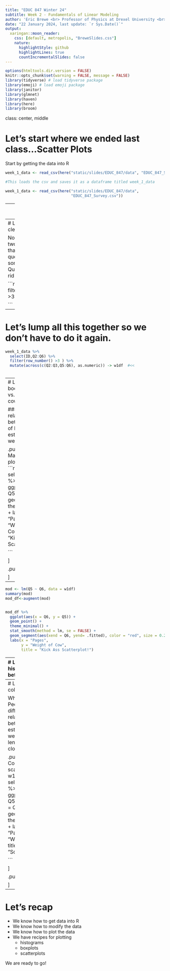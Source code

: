 ```yaml
---
title: "EDUC 847 Winter 24"
subtitle: Week 2 - Fundamentals of Linear Modeling
author: 'Eric Brewe <br> Professor of Physics at Drexel University <br>'
date: "22 January 2024, last update: `r Sys.Date()`"
output: 
  xaringan::moon_reader:
    css: [default, metropolis, "BreweSlides.css"]
    nature:
      highlightStyle: github
      highlightLines: true
      countIncrementalSlides: false
---
```


```r
options(htmltools.dir.version = FALSE)
knitr::opts_chunk$set(warning = FALSE, message = FALSE)
library(tidyverse) # load tidyverse package
library(emoji) # load emoji package
library(janitor)
library(glmnet)
library(haven)
library(here)
library(broom)

```




class: center, middle

# Let's start where we ended last class...Scatter Plots

Start by getting the data into R

```r

week_1_data <- read_csv(here("static/slides/EDUC_847/data", "EDUC_847_Survey.csv"))

```


```r
#This loads the csv and saves it as a dataframe titled week_1_data

week_1_data <- read_csv(here("static/slides/EDUC_847/data",
                             "EDUC_847_Survey.csv"))

```


---
# Let's start cleaning up.

## First, we don't need most of that data

There is a ton of data there that doesn't make sense for us to keep around. 

We will use the '%>%' (pipe) operator and the verb select

```r
week_1_data %>%
  select(ID,Q2:Q6) -> w1df #<<

glimpse(w1df)
```


---
# Let's keep cleaning up.

Notice there are two rows of data that are just the questions and something from Qualtrics.  Let's get rid of those. 

```r
w1df %>%
  filter(row_number() >3 ) -> w1df

```

---
# Let's lump all this together so we don't have to do it again.


```r

week_1_data %>%
  select(ID,Q2:Q6) %>%
  filter(row_number() >3 ) %>%
  mutate(across(c(Q2:Q3,Q5:Q6), as.numeric)) -> w1df  #<<
  

```


---
# Let's look at books vs. weight of cow

### Is there a relationship between length of book and estimates on weight of cow?

.pull-left[
### Making a scatter plot to explore
```r

w1df %>%
  select(Q5:Q6) %>%
  ggplot(aes(x = Q5, y = Q6)) +
  geom_point() + 
  theme_minimal() + 
  labs(x = "Pages", 
       y = "Weight of Cow",
       title = "Kick Ass Scatterplot!")

```

]

.pull-right[
```r

```

]


---

```r
mod <- lm(Q5 ~ Q6, data = w1df)
summary(mod)
mod_df<-augment(mod)


mod_df %>%
  ggplot(aes(x = Q6, y = Q5)) +
  geom_point() + 
  theme_minimal() + 
  stat_smooth(method = lm, se = FALSE) +
  geom_segment(aes(xend = Q6, yend= .fitted), color = "red", size = 0.2) +
  labs(x = "Pages", 
       y = "Weight of Cow",
       title = "Kick Ass Scatterplot!")

```



---
# Let's make the histogram even better


.pull-left[
```r

w1df %>%
  select(Q2) %>%  #<<
  group_by(Q2) %>% #<<
  tally() 


```
]

.pull-right[
```r

w1df %>%
  select(Q2) %>%
  ggplot(aes(y = Q2)) + 
  geom_bar() + 
  theme_minimal() + #<<
  ggtitle("Histogram of morning/night") #<<


```
]

Good enough for now...you are always welcome to continue adding layers to your plot to make it look even better.  
See here for more: https://ggplot2.tidyverse.org/





---
# Let's use some colors

What if Morning People have different relationships between the estimates of cow weight and length of the closest book.

.pull-left[
### Could do a scatter plot
```r

w1df %>%
  select(Q2,Q5:Q6) %>%
  ggplot(aes(x = Q5, y = Q6, color = Q2)) +
  geom_point() + 
  theme_minimal() + 
  labs(x = "Pages", 
       y = "Weight of Cow",
       title = "Scatterplot!")

```

]

.pull-right[
```r

```

]

---
# Let's recap

- We know how to get data into R
- We know how to modify the data
- We know how to plot the data
- We have recipes for plotting 
    - histograms
    - boxplots
    - scatterplots
    
We are ready to go!
    